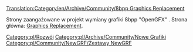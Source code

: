 [[Translation:Category/en/Archive/Community/8bpp Graphics Replacement]]


Strony zaangażowane w projekt wymiany grafiki 8bpp "OpenGFX" . Strona główna: [[pl/Archive/Community/Wymiana Grafik|Graphics Replacement]].

<!--[[Category:Development]]--> [[Category:pl/Rozwój]]
<!--[[Category:New_Graphics]]--> [[Category:pl/Archive/Community/Nowe Grafiki]]
<!--[[Category:NewGRF_Sets]]--> [[Category:pl/Community/NewGRF/Zestawy NewGRF]]